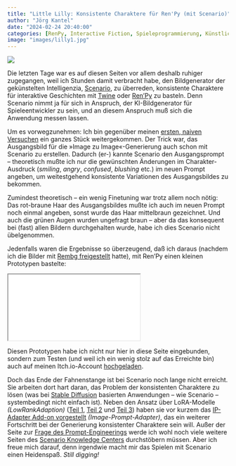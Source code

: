 ```yaml
---
title: "Little Lilly: Konsistente Charaktere für Ren'Py (mit Scenario)"
author: "Jörg Kantel"
date: "2024-02-24 20:40:00"
categories: [RenPy, Interactive Fiction, Spieleprogrammierung, Künstliche Intelligenz, Scenario, Stable Diffusion]
image: "images/lilly1.jpg"
---
```


[![](images/lilly1-b.jpg)](https://www.flickr.com/photos/schockwellenreiter/53550813087/)

Die letzten Tage war es auf diesen Seiten vor allem deshalb ruhiger zugegangen, weil ich Stunden damit verbracht habe, den Bildgenerator der gekünstelten Intelligenzia, [Scenario](http://cognitiones.kantel-chaos-team.de/technikgeschichte/rechnerundnetze/scenario.html), zu überreden, konsistente Charaktere für interaktive Geschichten mit [Twine](http://cognitiones.kantel-chaos-team.de/multimedia/spieleprogrammierung/twine2.html) oder [Ren'Py](http://cognitiones.kantel-chaos-team.de/multimedia/spieleprogrammierung/renpy.html) zu basteln. Denn Scenario nimmt ja für sich in Anspruch, der KI-Bildgenerator für Spieleentwickler zu sein, und an diesem Anspruch muß sich die Anwendung messen lassen.

Um es vorwegzunehmen: Ich bin gegenüber meinen [ersten, naiven Versuchen](https://kantel.github.io/posts/2024020902_ki_kons_char/) ein ganzes Stück weitergekommen. Der Trick war, das Ausgangsbild für die »Image zu Image«-Generierung auch schon mit Scenario zu erstellen. Dadurch (er-) kannte Scenario den Ausgangsprompt -- theoretisch mußte ich nur die gewünschten Änderungen im Charakter-Ausdruck (*smiling*, *angry*, *confused*, *blushing* etc.) im neuen Prompt angeben, um weitestgehend konsistente Variationen des Ausgangsbildes zu bekommen.

Zumindest theoretisch -- ein wenig Finetuning war trotz allem noch nötig: Das rot-braune Haar des Ausgangsbildes mußte ich auch im neuen Prompt noch einmal angeben, sonst wurde das Haar mittelbraun gezeichnet. Und auch die grünen Augen wurden ungefragt braun -- aber da das konsequent bei (fast) allen Bildern durchgehalten wurde, habe ich dies Scenario nicht übelgenommen.

Jedenfalls waren die Ergebnisse so überzeugend, daß ich daraus (nachdem ich die Bilder mit [Rembg freigestellt](https://kantel.github.io/posts/2024020702_rembg/) hatte), mit Ren'Py einen kleinen Prototypen bastelte:

<iframe src="littlelilly/index.html" class="if16_9" name="Little Lilly"></iframe>

Diesen Prototypen habe ich nicht nur hier in diese Seite eingebunden, sondern zum Testen (und weil ich ein wenig stolz auf das Erreichte bin) auch auf meinen Itch.io-Account [hochgeladen](https://kantel.itch.io/little-lilly).

Doch das Ende der Fahnenstange ist bei Scenario noch lange nicht erreicht. Sie arbeiten dort hart daran, das Problem der konsistenten Charaktere zu lösen (was bei [Stable Diffusion](http://cognitiones.kantel-chaos-team.de/technikgeschichte/rechnerundnetze/stablediffusion.html) basierten Anwendungen -- wie Scenario -- systembedingt nicht einfach ist). Neben den Ansatz über LoRA-Modelle *(LowRankAdaption)* ([Teil 1](https://help.scenario.com/integrating-lora-character-bases-in-game-design), [Teil 2](https://help.scenario.com/integrating-lora-character-bases-in-game-design-part-2-base-style) und [Teil 3](https://help.scenario.com/integrating-lora-character-bases-in-game-design-part-3-base-base)) haben sie vor kurzem das [IP-Adapter Add-on vorgestellt](https://help.scenario.com/introducing-ip-adapter) *(Image-Prompt-Adapter)*, das ein weiterer Fortschritt bei der Generierung konsistenter Charaktere sein will. Außer der Seite zur [Frage des Prompt-Engineerings](https://help.scenario.com/prompt-expressions) werde ich wohl noch viele weitere Seiten des [Scenario Knowledge Centers](https://help.scenario.com/) durchstöbern müssen. Aber ich freue mich darauf, denn irgendwie macht mir das Spielen mit Scenario einen Heidenspaß. *Still digging!*